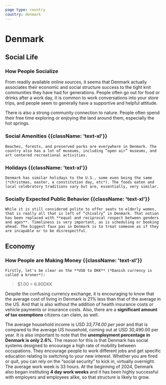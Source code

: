 ```yaml
---
page type: country
country: denmark
---
```


# Denmark

## Social Life

### How People Socialize

From readily available online sources, it seems that Denmark actually associates their economic and social structure success to the tight knit communities they have had for generations. People often go out for food or drinks after a work day, it is common to work conversations into your store trips, and people seem to generally have a supportive and helpful attitude.

There is also a strong community connection to nature. People often spend their free time exploring or enjoying the land around them, especially the hot springs.

### Social Amenities {{className: 'text-xl'}}

    Beaches, forests, and preserved parks are everywhere in Denmark. The country also has a lot of museums, including “open air” museums, and art centered recreational activities.

### Holidays {{className: 'text-xl'}}

    Denmark has similar holidays to the U.S., some even being the same (*christmas, easter, a constitution day, etc*). The foods eaten and local celebratory traditions vary but are, essentially, very similar.

### Socially Expected Public Behavior {{className: 'text-xl'}}

    While it is still considered polite to offer seats to elderly women, that is really all that is left of “chivalry” in Denmark. That notion has been replaced with **equal and reciprocal respect between genders and ages**. Timeliness is very important, as is scheduling or booking ahead. The biggest faux pas in Denmark is to treat someone as if they are incapable or to be disrespectful.

## Economy

### How People are Making Money {{className: 'text-xl'}}

    Firstly, let's be clear on the **USD to DKK** (*Danish currency is called a kroner*):

> $1.00 = 6.90DKK

Despite the confusing currency exchange, it is encouraging to know that the average cost of living in Denmark is 21% less than that of the average in the US. And that is also without the addition of health insurance costs or vehicle payments or insurance costs. Also, there are a **significant amount of tax exemptions** citizens can claim, as well.

The average household income is USD _33,774.00 per year_ and that is compared to the average US household, coming out at USD 30,490.00 per year. It is also important to note that the **unemployment percentage in Denmark is only 2.6%**. The reason for this is that Denmark has social systems designed to encourage a high rate of mobility between occupations. They encourage people to work different jobs and get specific education relating to switching to your new interest. Whether you are fired or quit, you can rely on the “social security” to kick in, virtually overnight. The average work week is 33 hours. At the beginning of 2024, Denmark also began instituting **4 day work weeks** and it has been highly successful with employers and employees alike, so that structure is likely to grow.
